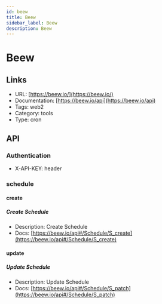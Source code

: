 ```yaml
---
id: beew
title: Beew
sidebar_label: Beew
description: Beew
---
```


# Beew

## Links

* URL: [https://beew.io/](https://beew.io/)
* Documentation: [https://beew.io/api](https://beew.io/api)
* Tags: web2
* Category: tools
* Type: cron

## API

### Authentication

* X-API-KEY: header

### schedule

#### create

##### Create Schedule

* Description: Create Schedule
* Docs: [https://beew.io/api#/Schedule/S_create](https://beew.io/api#/Schedule/S_create)

#### update

##### Update Schedule

* Description: Update Schedule
* Docs: [https://beew.io/api#/Schedule/S_patch](https://beew.io/api#/Schedule/S_patch)
